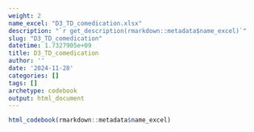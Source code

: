 ```yaml
---
weight: 2
name_excel: "D3_TD_comedication.xlsx"
description: "`r get_description(rmarkdown::metadata$name_excel)`"
slug: "D3_TD_comedication"
datetime: 1.7327905e+09
title: D3_TD_comedication
author: ''
date: '2024-11-28'
categories: []
tags: []
archetype: codebook
output: html_document
---
```


```r
html_codebook(rmarkdown::metadata$name_excel)
```
